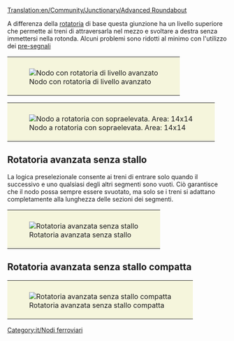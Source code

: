 [[Translation:en/Community/Junctionary/Advanced Roundabout]]

{{it/Nodi ferroviari}}
A differenza della [[it/Community/Junctionary/Rotatoria|rotatoria]] di base questa giunzione ha un livello superiore che permette ai treni di attraversarla nel mezzo e svoltare a destra senza immettersi nella rotonda. Alcuni problemi sono ridotti al minimo con l'utilizzo dei [[it/Manual/Segnali#pre-segnali|pre-segnali]]

{|style="border: 0px; margin: 5px auto 25px auto;"
|style="padding: 10px 10px 5px; 10px; background-color: #F5F5DC;"|[[File:en/Advanced roundabout.png|center|frame|Nodo con rotatoria di livello avanzato]]
|}

{{it/Requisiti nodo|Costoso (a tappe)|2|1|0|3|1|0|1|0|1|1|2||I guasti ai treni influenzano una linea o tutte le svolte a sinistra.|
* Può gestire molti treni in movimento N-E o S-W
* Le piste si dividono e solo i treni che vanno a sinistra devono effettuare il senso rotatorio
'''Suggerimenti'''
* Per consentire ai treni che svoltano a sinistra di viaggiare a tutta velocità attraverso la rotonda è possibile ingrandire il cerchio, ma questo richiede molto spazio.
* Se inverti il senso circolatorio del cerchio interno (ovviamente modificando le diagonali di uscita e la direzione del segnale) il flusso viene incrementato a scapito di un leggero rallentamento, poiché i treni affronteranno una salita ma una volta su taglieranno seguendo il percorso più breve invece di dover percorrere l'intera rotatoria come farebbero con il precedente schema.
* Area: 16x16
}}

{|style="border: 0px; margin: 5px auto 25px auto;"
|style="padding: 10px 10px 5px; 10px; background-color: #F5F5DC;"|[[File:en/Flying roundabout.png|center|frame|Nodo a rotatoria con sopraelevata. Area: 14x14]]
|}

== Rotatoria avanzata senza stallo ==
{{it/Requisiti nodo|Mediamente costoso|2|1|1|2|1|0|1|0|0|1|2||I treni guasti influenzano solo una direzione. (Caso peggiore: il cerchio interno, tra due segmenti, bloccherà 3 direzioni di svolta a sinistra)|
'''Pro'''
* Alta capacità
* Pendenze solo per curve a sinistra (in tutto una in su e una in giù)
* Riserverà le svolte a sinistra per liberare le altre linee (entrata e uscita!)

'''Contro'''
* Transito più lungo "distanza del segnale": 4/5
* Distanza di svolta a sinistra più lunga: 7
* Area: 26x26
}}
La logica preselezionale consente ai treni di entrare solo quando il successivo e uno qualsiasi degli altri segmenti sono vuoti. Ciò garantisce che il nodo possa sempre essere svuotato, ma solo se i treni si adattano completamente alla lunghezza delle sezioni dei segmenti.

{|style="border: 0px; margin: 5px auto 25px auto;"
|style="padding: 10px 10px 5px; 10px; background-color: #F5F5DC;"|[[File:en/4WayNoLock.png|center|frame|Rotatoria avanzata senza stallo]]
|}

== Rotatoria avanzata senza stallo compatta==
{{it/Requisiti nodo|Mediamente costoso|3|1|1|2|1|0|1|0|0|1|2||I treni guasti influenzeranno solo una direzione. (Caso peggiore: il cerchio interno, tra due segmenti, bloccherà tutte le direzioni di svolta a sinistra)|
'''Pro'''
* Alta capacità
* Pendenze solo per curve a sinistra (in tutto una in su e una in giù)

'''Contro'''
* Transito più lungo "distanza del segnale": 4/5
* Distanza di svolta a sinistra più lunga: 7
* Area: 18x18
}}

{|style="border: 0px; margin: 5px auto 25px auto;"
|style="padding: 10px 10px 5px; 10px; background-color: #F5F5DC;"|[[File:en/4WayNoLockSmall.png|center|frame|Rotatoria avanzata senza stallo compatta]]
|}

[[Category:it/Nodi ferroviari]]